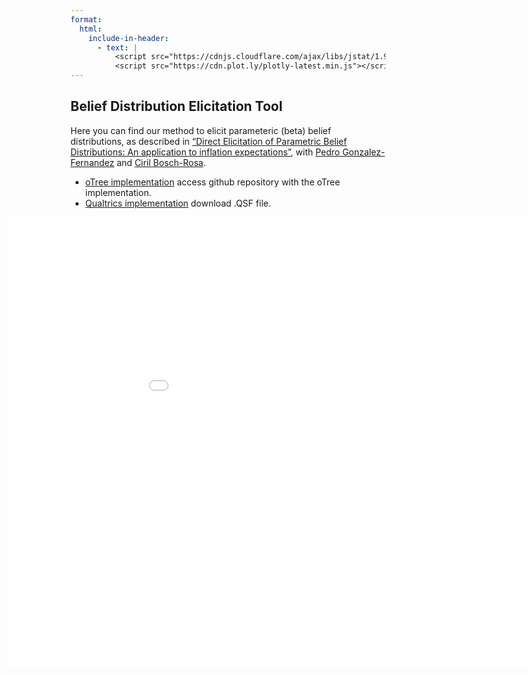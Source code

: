 ```yaml
---
format:
  html:
    include-in-header:
      - text: |
          <script src="https://cdnjs.cloudflare.com/ajax/libs/jstat/1.9.4/jstat.min.js"></script>
          <script src="https://cdn.plot.ly/plotly-latest.min.js"></script>
---
```

## Belief Distribution Elicitation Tool

Here you can find our method to elicit parameteric (beta) belief distributions, as described in ["Direct Elicitation of Parametric Belief Distributions: An application to inflation expectations"](https://papers.ssrn.com/sol3/papers.cfm?abstract_id=4943520), with [Pedro Gonzalez-Fernandez](https://www.pgonzalezfernandez.com/){.black-link} and [Ciril Bosch-Rosa](https://www.boschrosa.com/){.black-link}.

- [oTree implementation](https://github.com/TGKMeissner/BetaBeliefs.git){target="_blank"} access github repository with the oTree implementation.
- [Qualtrics implementation](beta.qsf){download="beta.qsf"} download .QSF file.



::: {.html}
<iframe src="beta.html" style="width: 1100px; height: 800px; border: none; transform: scale(0.9); transform-origin: 0 0;margin-left: -99px;"></iframe>
:::
